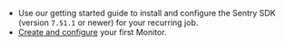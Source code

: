 - Use our <PlatformLink to="/">getting started</PlatformLink> guide to install and configure the Sentry SDK (version `7.51.1` or newer) for your recurring job.
- [Create and configure](https://sentry.io/crons/create/) your first Monitor.
